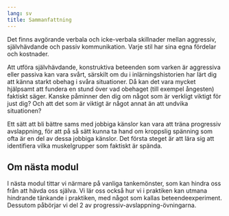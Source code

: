 ```yaml
---
lang: sv
title: Sammanfattning
---
```


Det finns avgörande verbala och icke-verbala skillnader mellan
aggressiv, självhävdande och passiv kommunikation. Varje stil har sina
egna fördelar och kostnader.

Att utföra självhävdande, konstruktiva beteenden som varken är aggressiva eller
passiva kan vara svårt, särskilt om du i inlärningshistorien har lärt dig att
känna starkt obehag i svåra situationer. Då kan det vara mycket hjälpsamt att
fundera en stund över vad obehaget (till exempel ångesten) faktiskt säger.
Kanske påminner den dig om något som är verkligt viktigt för just dig? Och att
det som är viktigt är något annat än att undvika situationen?

Ett sätt att bli bättre sams med jobbiga känslor kan vara att träna progressiv
avslappning, för att på så sätt kunna ta hand om kroppslig spänning som ofta är
en del av dessa jobbiga känslor. Det första steget är att lära sig att
identifiera vilka muskelgrupper som faktiskt är spända.

::: {.callout-note}
## Om nästa modul

I nästa modul tittar vi närmare på vanliga tankemönster, som kan hindra
oss från att hävda oss själva. Vi lär oss också hur vi i praktiken kan utmana 
hindrande tänkande i praktiken, med något som kallas beteendeexperiment. 
Dessutom påbörjar vi del 2 av progressiv-avslappning-övningarna.

:::